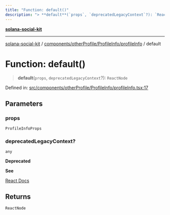 ```yaml
---
title: "Function: default()"
description: "> **default**(`props`, `deprecatedLegacyContext`?): `ReactNode`"
---
```


[**solana-social-kit**](../../../../../README.mdx)

***

[solana-social-kit](../../../../../README.mdx) / [components/otherProfile/ProfileInfo/profileInfo](../README.mdx) / default

# Function: default()

> **default**(`props`, `deprecatedLegacyContext`?): `ReactNode`

Defined in: [src/components/otherProfile/ProfileInfo/profileInfo.tsx:17](https://github.com/SendArcade/solana-app-kit/blob/bd4b3556b8f469c27ebb06f4df65b3a36b43ba3b/src/components/otherProfile/ProfileInfo/profileInfo.tsx#L17)

## Parameters

### props

`ProfileInfoProps`

### deprecatedLegacyContext?

`any`

**Deprecated**

**See**

[React Docs](https://legacy.reactjs.org/docs/legacy-context.html#referencing-context-in-lifecycle-methods)

## Returns

`ReactNode`
